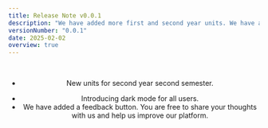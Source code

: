 ```yaml
---
title: Release Note v0.0.1
description: "We have added more first and second year units. We have also update some units."
versionNumber: "0.0.1"
date: 2025-02-02
overview: true
---
```


<Header heading="Birth of Egg" hrefToDetails={`/detailed-releasenotes/${frontmatter.versionNumber}`} />

<br />

<BadgeContainer text="Updated Content" variant="success" size="medium">

  - New units for second year second semester.

</BadgeContainer>

<BadgeContainer text="Features Added" variant="tip" size="medium">

  - Introducing dark mode for all users.
  - We have added a feedback button. You are free to share your thoughts with us
  and help us improve our platform.

</BadgeContainer>

